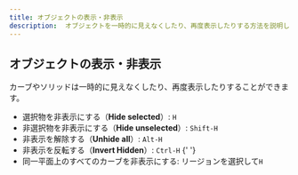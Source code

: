 ```yaml
---
title: オブジェクトの表示・非表示
description:  オブジェクトを一時的に見えなくしたり、再度表示したりする方法を説明します。
---
```



## オブジェクトの表示・非表示

カーブやソリッドは一時的に見えなくしたり、再度表示したりすることができます。

- 選択物を非表示にする（**Hide selected**）: `H`
- 非選択物を非表示にする（**Hide unselected**）: `Shift-H`
- 非表示を解除する（**Unhide all**）: `Alt-H`
- 非表示を反転する（**Invert Hidden**）: `Ctrl-H`
{' '}
- 同一平面上のすべてのカーブを非表示にする: リージョンを選択して`H`
